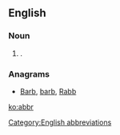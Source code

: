==English==

===Noun===
{{en-noun}}

# {{alternative spelling of|abbr.|dot=|lang=en}}.

===Anagrams===
* [[Barb#English|Barb]], [[barb#English|barb]], [[Rabb#English|Rabb]]

[[Category:English abbreviations]]

[[ko:abbr]]